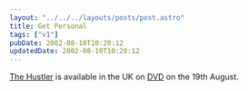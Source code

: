 ```yaml
---
layout: "../../../layouts/posts/post.astro"
title: Get Personal
tags: ["v1"]
pubDate: 2002-08-10T10:20:12
updatedDate: 2002-08-10T10:20:12
---
```


[The Hustler][1] is available in the UK on [DVD][2] on the 19th August.

[1]: http://uk.imdb.com/Title?0054997 "uk.imdb.com: The Hustler"
[2]: http://www.amazon.co.uk/exec/obidos/ASIN/B000069JF6/ohsky "Amazon.co.uk: The Hustler (DVD)"
